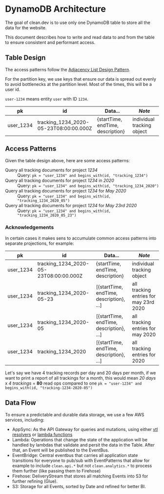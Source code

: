 
<Meta title="Docs/Architecture/DynamoDB" />

# DynamoDB Architecture

The goal of clean.dev is to use only one DynamoDB table to store all the data for the website.

This document describes how to write and read data to and from the table to ensure consistent and performant access.

## Table Design

The access patterns follow the
[Adjacency List Design Pattern](https://docs.aws.amazon.com/amazondynamodb/latest/developerguide/bp-adjacency-graphs.html#bp-adjacency-lists).

For the partition key, we use keys that ensure our data is spread out evenly to avoid bottlenecks at the partition level.
Most of the times, this will be a user id.

`user-1234` means entity `user` with ID `1234`.

| pk        | id                                     | Data...                           | *Note*                     |
|-----------|----------------------------------------|-----------------------------------|----------------------------|
| user_1234 | tracking_1234_2020-05-23T08:00:00.000Z | {startTime, endTime, description} | individual tracking object |

## Access Patterns

Given the table design above, here are some access patterns:

<dl>
  <dt>Query all tracking documents for project <em>1234</em></dt>
  <dd>
    Query: <code>pk = "user_1234" and begins_with(id, "tracking_1234")</code>
  </dd>
  <dt>Query all tracking documents for project <em>1234</em> in <em>2020</em></dt>
  <dd>
    Query: <code>pk = "user_1234" and begins_with(id, "tracking_1234_2020")</code>
  </dd>
  <dt>Query all tracking documents for project <em>1234</em> for <em>May 2020</em></dt>
  <dd>
    Query: <code>pk = "user_1234" and begins_with(id, "tracking_1234_2020_05")</code>
  </dd>
  <dt>Query all tracking documents for project <em>1234</em> for <em>May 23rd 2020</em></dt>
  <dd>
    Query: <code>pk = "user_1234" and begins_with(id, "tracking_1234_2020_05_23")</code>
  </dd>
</dl>

### Acknowledgements

In certain cases it makes sens to accumulate common access patterns into separate projections, for example:

| pk        | id                                     | Data...                                  | *Note*                                 |
|-----------|----------------------------------------|------------------------------------------|----------------------------------------|
| user_1234 | tracking_1234_2020-05-23T08:00:00.000Z | {startTime, endTime, description}        | individual tracking object             |
| user_1234 | tracking_1234_2020-05-23               | [{startTime, endTime, description}, ...] | all tracking entries for may 23rd 2020 |
| user_1234 | tracking_1234_2020-05                  | [{startTime, endTime, description}, ...] | all tracking entries for may 2020      |
| user_1234 | tracking_1234_2020                     | [{startTime, endTime, description}, ...] | all tracking entries for 2020          |

Let's say we have 4 tracking records per day and 20 days per month, if we want to print a report of all trackings for a month,
this would mean *20 days* x *4 trackings* = **80** read ops compared to one `pk = "user-1234" and begins_with(id, "tracking-1234-2020-05")`

## Data Flow

To ensure a predictable and durable data storage, we use a few AWS services,
including:

* AppSync: As the API Gateway for queries and mutations, using either
  [vtl resolvers](../cdk/resources/vtl/trackingQuery.vtl)
  or [lambda functions](../cdk/resources/lambda/tracking-mutation/mutation.ts)
* Lambda: Operations that change the state of the application will be handled by
  lambdas that validate and persit the data in the Table. After that, an Event
  will be published to the EventBus.
* EventBridge: Central eventbus that carries all application state transitions
  for everyone to pub/sub with EventPatterns that allow for example to include
  `clean.api.*` but not `clean.analytics.*` to process them further
  (like passing them to Firehose)
* Firehose: DeliveryStream that stores all matching Events into S3 for further
  refining (Glue).
* S3: Storage for all Events, sorted by Date and refined for better BI.
